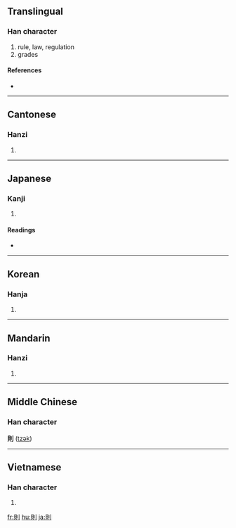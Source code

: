 {{see|则}}
==Translingual==

===Han character===
{{Han char|rn=18|rad=刀|as=07|sn=9|four=6280<sub>0</sub>|canj=月金中弓 (BCLN)}}

# rule, law, regulation
# grades

====References====
* {{Han ref|kx=0139.310|dkj=01994|dj=0317.080|hdz=10340.060|uh=5247|ud=21063|bh=AB68|bd=43880}}

----

==Cantonese==

===Hanzi===
{{yue-hanzi|jyut=|y=jak1}}

# {{defn|Cantonese|sort=刀07}}

----

==Japanese==

===Kanji===
{{ja-kanji|grade=5|rs=刀07}}

# {{defn|Japanese}}

====Readings====
* {{ja-readings|on=[[そく]] (soku)|kun=[[のり]] (nori), [[のっとる]] (nottoru), [[すなわち]] (sunawachi)}}

----

==Korean==

===Hanja===
{{ko-hanja|hangeul=[[칙]], [[측]]|rv=chik, cheuk|mr=ch'ik, ch'ŭk}}

# {{defn|Korean|sort=刀07}}

----

==Mandarin==

===Hanzi===
{{cmn-hanzi|sim=则|pin=[[zé]] ([[ze2]])|wg=tse<sup>2</sup>}}

# {{defn|Mandarin|sort=刀07}}

----

==Middle Chinese==
===Han character===
'''則''' ([[tzək]])

----

==Vietnamese==

===Han character===
{{vi-hantu|[[tắc]]|rs=刀07}}

# {{defn|Vietnamese|sort=刀07}}

[[fr:則]]
[[hu:則]]
[[ja:則]]
